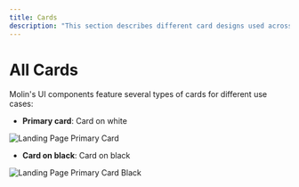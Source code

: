 ```yaml
---
title: Cards
description: "This section describes different card designs used across Molin components."
---
```


# All Cards

Molin's UI components feature several types of cards for different use cases:

- **Primary card**: Card on white

![Landing Page Primary Card](./images/primary-card.png)

- **Card on black**: Card on black

![Landing Page Primary Card Black](./images/card-black.png)
